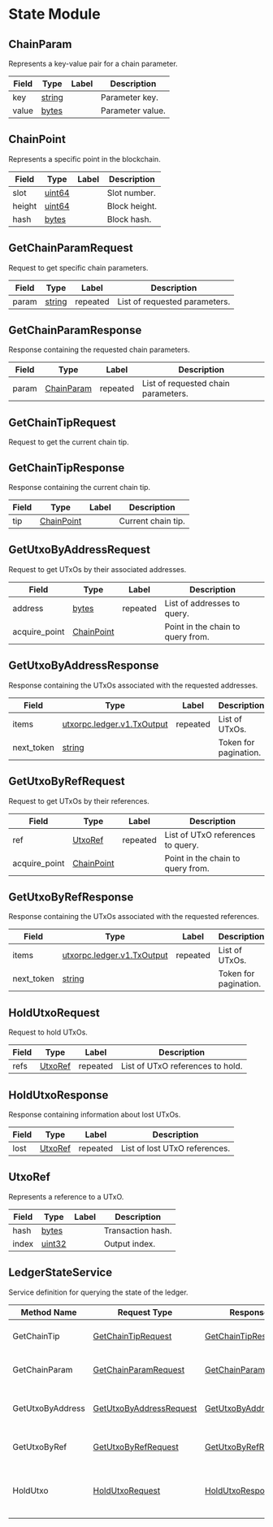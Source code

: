 # State Module

<a name="utxorpc-state-v1-ChainParam"></a>

## ChainParam

Represents a key-value pair for a chain parameter.

| Field | Type              | Label | Description      |
| ----- | ----------------- | ----- | ---------------- |
| key   | [string](#string) |       | Parameter key.   |
| value | [bytes](#bytes)   |       | Parameter value. |

<a name="utxorpc-state-v1-ChainPoint"></a>

## ChainPoint

Represents a specific point in the blockchain.

| Field  | Type              | Label | Description   |
| ------ | ----------------- | ----- | ------------- |
| slot   | [uint64](#uint64) |       | Slot number.  |
| height | [uint64](#uint64) |       | Block height. |
| hash   | [bytes](#bytes)   |       | Block hash.   |

<a name="utxorpc-state-v1-GetChainParamRequest"></a>

## GetChainParamRequest

Request to get specific chain parameters.

| Field | Type              | Label    | Description                   |
| ----- | ----------------- | -------- | ----------------------------- |
| param | [string](#string) | repeated | List of requested parameters. |

<a name="utxorpc-state-v1-GetChainParamResponse"></a>

## GetChainParamResponse

Response containing the requested chain parameters.

| Field | Type                                       | Label    | Description                         |
| ----- | ------------------------------------------ | -------- | ----------------------------------- |
| param | [ChainParam](#utxorpc-state-v1-ChainParam) | repeated | List of requested chain parameters. |

<a name="utxorpc-state-v1-GetChainTipRequest"></a>

## GetChainTipRequest

Request to get the current chain tip.

<a name="utxorpc-state-v1-GetChainTipResponse"></a>

## GetChainTipResponse

Response containing the current chain tip.

| Field | Type                                       | Label | Description        |
| ----- | ------------------------------------------ | ----- | ------------------ |
| tip   | [ChainPoint](#utxorpc-state-v1-ChainPoint) |       | Current chain tip. |

<a name="utxorpc-state-v1-GetUtxoByAddressRequest"></a>

## GetUtxoByAddressRequest

Request to get UTxOs by their associated addresses.

| Field         | Type                                       | Label    | Description                       |
| ------------- | ------------------------------------------ | -------- | --------------------------------- |
| address       | [bytes](#bytes)                            | repeated | List of addresses to query.       |
| acquire_point | [ChainPoint](#utxorpc-state-v1-ChainPoint) |          | Point in the chain to query from. |

<a name="utxorpc-state-v1-GetUtxoByAddressResponse"></a>

## GetUtxoByAddressResponse

Response containing the UTxOs associated with the requested addresses.

| Field      | Type                                                      | Label    | Description           |
| ---------- | --------------------------------------------------------- | -------- | --------------------- |
| items      | [utxorpc.ledger.v1.TxOutput](#utxorpc-ledger-v1-TxOutput) | repeated | List of UTxOs.        |
| next_token | [string](#string)                                         |          | Token for pagination. |

<a name="utxorpc-state-v1-GetUtxoByRefRequest"></a>

## GetUtxoByRefRequest

Request to get UTxOs by their references.

| Field         | Type                                       | Label    | Description                       |
| ------------- | ------------------------------------------ | -------- | --------------------------------- |
| ref           | [UtxoRef](#utxorpc-state-v1-UtxoRef)       | repeated | List of UTxO references to query. |
| acquire_point | [ChainPoint](#utxorpc-state-v1-ChainPoint) |          | Point in the chain to query from. |

<a name="utxorpc-state-v1-GetUtxoByRefResponse"></a>

## GetUtxoByRefResponse

Response containing the UTxOs associated with the requested references.

| Field      | Type                                                      | Label    | Description           |
| ---------- | --------------------------------------------------------- | -------- | --------------------- |
| items      | [utxorpc.ledger.v1.TxOutput](#utxorpc-ledger-v1-TxOutput) | repeated | List of UTxOs.        |
| next_token | [string](#string)                                         |          | Token for pagination. |

<a name="utxorpc-state-v1-HoldUtxoRequest"></a>

## HoldUtxoRequest

Request to hold UTxOs.

| Field | Type                                 | Label    | Description                      |
| ----- | ------------------------------------ | -------- | -------------------------------- |
| refs  | [UtxoRef](#utxorpc-state-v1-UtxoRef) | repeated | List of UTxO references to hold. |

<a name="utxorpc-state-v1-HoldUtxoResponse"></a>

## HoldUtxoResponse

Response containing information about lost UTxOs.

| Field | Type                                 | Label    | Description                   |
| ----- | ------------------------------------ | -------- | ----------------------------- |
| lost  | [UtxoRef](#utxorpc-state-v1-UtxoRef) | repeated | List of lost UTxO references. |

<a name="utxorpc-state-v1-UtxoRef"></a>

## UtxoRef

Represents a reference to a UTxO.

| Field | Type              | Label | Description       |
| ----- | ----------------- | ----- | ----------------- |
| hash  | [bytes](#bytes)   |       | Transaction hash. |
| index | [uint32](#uint32) |       | Output index.     |

<a name="utxorpc-state-v1-LedgerStateService"></a>

## LedgerStateService

Service definition for querying the state of the ledger.

| Method Name      | Request Type                                                         | Response Type                                                          | Description                                     |
| ---------------- | -------------------------------------------------------------------- | ---------------------------------------------------------------------- | ----------------------------------------------- |
| GetChainTip      | [GetChainTipRequest](#utxorpc-state-v1-GetChainTipRequest)           | [GetChainTipResponse](#utxorpc-state-v1-GetChainTipResponse)           | Get the current chain tip.                      |
| GetChainParam    | [GetChainParamRequest](#utxorpc-state-v1-GetChainParamRequest)       | [GetChainParamResponse](#utxorpc-state-v1-GetChainParamResponse)       | Get specific chain parameters.                  |
| GetUtxoByAddress | [GetUtxoByAddressRequest](#utxorpc-state-v1-GetUtxoByAddressRequest) | [GetUtxoByAddressResponse](#utxorpc-state-v1-GetUtxoByAddressResponse) | Get UTxOs by their associated addresses.        |
| GetUtxoByRef     | [GetUtxoByRefRequest](#utxorpc-state-v1-GetUtxoByRefRequest)         | [GetUtxoByRefResponse](#utxorpc-state-v1-GetUtxoByRefResponse)         | Get UTxOs by their references.                  |
| HoldUtxo         | [HoldUtxoRequest](#utxorpc-state-v1-HoldUtxoRequest)                 | [HoldUtxoResponse](#utxorpc-state-v1-HoldUtxoResponse) stream          | Hold UTxOs and receive updates about lost UTxOs |
